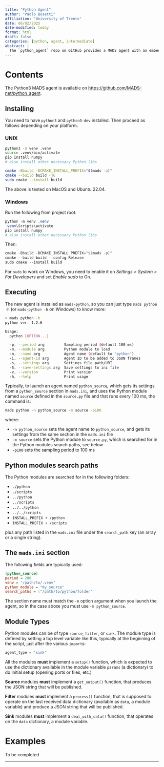 ```yaml
---
title: "Python Agent"
author: "Paolo Bosetti"
affiliation: "University of Trento"
date: 06/02/2025
date-modified: today
format: html
draft: false
categories: [python, agent, intermediate]
abstract: |
  The `python_agent` repo on GitHub provides a MADS agent with an embedded python3 interpreter for developing MADS sgents in Python
---
```



# Contents

The Python3 MADS agent is available on <https://github.com/MADS-net/python_agent>.

## Installing

You need to have `python3` and `python3-dev` installed. Then proceed as follows depending on your platform.

### UNIX

``` sh
python3 -m venv .venv
source .venv/bin/activate
pip install numpy
# also install other necessary Python libs

cmake -Bbuild -DCMAKE_INSTALL_PREFIX="$(mads -p)"
cmake --build build -j6
sudo cmake --install build
```

The above is tested on MacOS and Ubuntu 22.04.

### Windows

Run the following from project root:

``` powershell
python -m venv .venv
.venv\Scripts\activate
pip install numpy
# also install other necessary Python libs
```

Then:

``` powershell
cmake -Bbuild -DCMAKE_INSTALL_PREFIX="$(mads -p)"
cmake --build build --config Release
sudo cmake --install build
```

:::{.callout-warning title="Enable sudo on Windows"}
For `sudo` to work on Windows, you need to enable it on *Settings \> System \> For Developers* and set *Enable sudo* to On.
:::


## Executing

The new agent is installed as `mads-python`, so you can just type `mads python -h` (or `mads-python -h` on Windows) to know more:

```sh
> mads python -h
python ver. 1.2.6

Usage:
  python [OPTION...]

  -p, --period arg         Sampling period (default 100 ms)
  -m, --module arg         Python module to load
  -n, --name arg           Agent name (default to 'python')
  -i, --agent-id arg       Agent ID to be added to JSON frames
  -s, --settings arg       Settings file path/URI
  -S, --save-settings arg  Save settings to ini file
  -v, --version            Print version
  -h, --help               Print usage
```

Typically, to launch an agent named `python_source`, which gets its settings from a `python_source` section in `mads.ini`, and uses the Python module named `source` defined in the `source.py` file and that runs every 100 ms, the command is:

``` sh
mads python -n python_source -m source -p100
```

where:

- `-n python_source` sets the agent name to `python_source`, and gets its settings from the same section in the `mads.ini` file
- `-m source` sets the Python module to `source.py`, which is searched for in the Python modules search paths, see below
- `-p100` sets the sampling period to 100 ms

## Python modules search paths

The Python modules are searched for in the following folders:

-   `./python`
-   `./scripts`
-   `../python`
-   `../scripts`
-   `../../python`
-   `../../scripts`
-   `INSTALL_PREFIX + /python`
-   `INSTALL_PREFIX + /scripts`

plus any path listed in the `mads.ini` file under the `search_path` key (an array or a single string).

## The `mads.ini` section

The following fields are typically used:

```ini
[python_source]
period = 200
venv = "/path/to/.venv"
python_module = "my_source"
search_paths = ["/path/to/python/folder"
```

::: callout-warning
The section name must match the `-m` option argument when you launch the agent, so in the case aboxe you must use `-m python_source`.
:::


## Module Types

Python modules can be of type `source`, `filter`, or `sink`. The module type is defined by setting a top level variable like this, typically at the beginning of the script, just after the various `import`s:

```python
agent_type = "sink"
```

All the modules **must** implement a `setup()` function, which is expected to use the dictionary available in the module variable `params` (a dictionary) to do initial setup (opening ports or files, etc.)

**Source** modules **must** implement a `get_output()` function, that produces the JSON string that will be published.

**Filter** modules **must** implement a `process()` function, that is supposed to operate on the last received data dictionary (available as `data`, a module variable) and produce a JSON string that will be published.

**Sink** modules **must** implement a `deal_with_data()` function, that operates on the `data` dictionary, a module variable.

# Examples

::: callout-note
To be completed
:::

------------------------------------------------------------------------